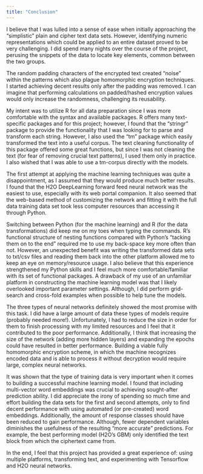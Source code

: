 ```yaml
---
title: "Conclusion"
---
```


I believe that I was lulled into a sense of ease when initially approaching the "simplistic" plain and cipher text data sets. However, identifying numeric representations which could be applied to an entire dataset proved to be very challenging. I did spend many nights over the course of the project, perusing the snippets of the data to locate key elements, common between the two groups. 

The random padding characters of the encrypted text created “noise” within the patterns which also plague homomorphic encryption techniques. I started achieving decent results only after the padding was removed.  I can imagine that performing calculations on padded/hashed encryption values would only increase the randomness, challenging its reusability. 

My intent was to utilize R for all data preparation since I was more comfortable with the syntax and available packages. R offers many text-specific packages and for this project; however, I found that the “stringr” package to provide the functionality that I was looking for to parse and transform each string. However, I also used the “tm” package which easily transformed the text into a useful corpus. The text cleaning functionality of this package offered some great functions, but since I was not cleaning the text (for fear of removing crucial text patterns), I used them only in practice. I also wished that I was able to use a tm-corpus directly with the models. 

The first attempt at applying the machine learning techniques was quite a disappointment, as I assumed that they would produce much better results. I found that the H2O DeepLearning forward feed neural network was the easiest to use, especially with its web portal companion. It also seemed that the web-based method of customizing the network and fitting it with the full data training data set took less computer resources than accessing it through Python. 

 Switching between Python (for the machine learning) and R (for the data transformations) did keep me on my toes when typing the commands. R’s functional structure of nesting functions compared with Python’s “tacking them on to the end” required me to use my back-space key more often than not. However, an unexpected benefit was writing the transformed data sets to txt/csv files and reading them back into the other platform allowed me to keep an eye on memory/resource usage.  I also believe that this experience strengthened my Python skills and I feel much more comfortable/familiar with its set of functional packages. A drawback of my use of an unfamiliar platform in constructing the machine learning model was that I likely overlooked important parameter settings. Although, I did perform grid-search and cross-fold examples when possible to help tune the models. 

The three types of neural networks definitely showed the most promise with this task. I did have a large amount of data these types of models require (probably needed more!). Unfortunately, I had to reduce the size in order for them to finish processing with my limited resources and I feel that it contributed to the poor performance. Additionally, I think that increasing the size of the network (adding more hidden layers) and expanding the epochs could have resulted in better performance. Building a viable fully homomorphic encryption scheme, in which the machine recognizes encoded data and is able to process it without decryption would require large, complex neural networks. 

It was shown that the type of training data is very important when it comes to building a successful machine learning model. I found that including multi-vector word embeddings was crucial to achieving sought-after prediction ability. I did appreciate the irony of spending so much time and effort building the data sets for the first and second attempts, only to find decent performance with using automated (or pre-created) word embeddings. Additionally, the amount of response classes should have been reduced to gain performance. Although, fewer dependent variables diminishes the usefulness of the resulting “more accurate” predictions. For example, the best performing model (H2O’s GBM) only identified the text block from which the ciphertext came from. 

In the end, I feel that this project has provided a great experience of: using multiple platforms, transforming text, and experimenting with Tensorflow and H2O neural networks. 
